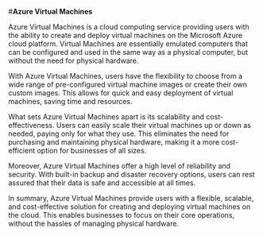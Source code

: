 

#**Azure Virtual Machines**

Azure Virtual Machines is a cloud computing service providing users with the ability to create and deploy virtual machines on the Microsoft Azure cloud platform. Virtual Machines are essentially emulated computers that can be configured and used in the same way as a physical computer, but without the need for physical hardware.

With Azure Virtual Machines, users have the flexibility to choose from a wide range of pre-configured virtual machine images or create their own custom images. This allows for quick and easy deployment of virtual machines, saving time and resources.

What sets Azure Virtual Machines apart is its scalability and cost-effectiveness. Users can easily scale their virtual machines up or down as needed, paying only for what they use. This eliminates the need for purchasing and maintaining physical hardware, making it a more cost-efficient option for businesses of all sizes.

Moreover, Azure Virtual Machines offer a high level of reliability and security. With built-in backup and disaster recovery options, users can rest assured that their data is safe and accessible at all times.

In summary, Azure Virtual Machines provide users with a flexible, scalable, and cost-effective solution for creating and deploying virtual machines on the cloud. This enables businesses to focus on their core operations, without the hassles of managing physical hardware.